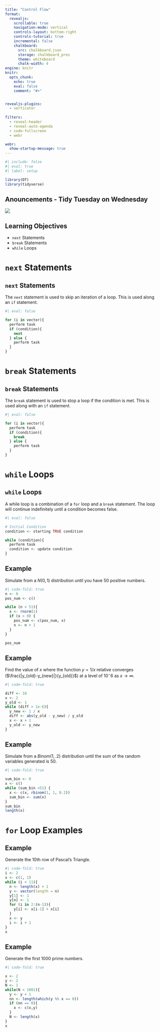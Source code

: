 ```yaml
---
title: "Control Flow"
format:
  revealjs:
    scrollable: true
    navigation-mode: vertical
    controls-layout: bottom-right
    controls-tutorial: true
    incremental: false 
    chalkboard:
      src: chalkboard.json
      storage: chalkboard_pres
      theme: whiteboard
      chalk-width: 4
engine: knitr
knitr:
  opts_chunk: 
    echo: true
    eval: false
    comment: "#>" 


revealjs-plugins:
  - verticator
  
filters: 
  - reveal-header
  - reveal-auto-agenda
  - code-fullscreen
  - webr

webr: 
  show-startup-message: true
---
```


```r
#| include: false
#| eval: true
#| label: setup

library(DT)
library(tidyverse)
```

## Anouncements - Tidy Tuesday on Wednesday

![](img/Math_Club_Flyer.png){fig-align="center"}

## Learning Objectives

-   `next` Statements
-   `break` Statements
-   `while` Loops

# `next` Statements

## `next` Statements

The `next` statement is used to skip an iteration of a loop. This is used along an `if` statement.

```r
#| eval: false

for (i in vector){
  perform task
  if (condition){
    next
  } else {
    perform task
  }
}

```

# `break` Statements

## `break` Statements

The `break` statement is used to stop a loop if the condition is met. This is used along with an `if` statement.

```r
#| eval: false

for (i in vector){
  perform task
  if (condition){
    break
  } else {
    perform task
  }
}
```

# `while` Loops

## `while` Loops

A while loop is a combination of a `for` loop and a `break` statement. The loop will continue indefinitely until a condition becomes false.

```r
#| eval: false

# Initial Condition
condition <- starting TRUE condition

while (condition){
  perform task
  condition <- update condition
}
```

## Example

Simulate from a $N(0,1)$ distribution until you have 50 positive numbers.

```r
#| code-fold: true
n <- 0
pos_num <- c()

while (n < 51){
  x <- rnorm(1)
  if (x > 0) {
    pos_num <- c(pos_num, x)
    n <- n + 1
  }
}

pos_num
```

## Example

Find the value of $x$ where the function $y=1/x$ relative converges ($\frac{|y_{old}-y_{new}|}{y_{old}}$) at a level of $10^-6$ as $x\rightarrow \infty$.

```r
#| code-fold: true

diff <- 10
x <- 2
y_old <- 1
while (diff > 1e-6){
  y_new <- 1 / x
  diff <- abs(y_old - y_new) / y_old
  x <- x + 1
  y_old <- y_new
}


```

## Example

Simulate from a $Binom(1,.2)$ distribution until the sum of the random variables generated is 50.

```r
#| code-fold: true

sum_bin <- 0
x <- c()
while (sum_bin <51) {
  x <- c(x, rbinom(1, 1, 0.2))
  sum_bin <- sum(x)
}
sum_bin
length(x)
```

# `for` Loop Examples

## Example

Generate the 10th row of Pascal's Triangle.

```r
#| code-fold: true
i <- 2
x <- c(1, 1)
while (i < 11){
  n <- length(x) + 1
  y <- vector(length = n)
  y[1] <- 1
  y[n] <- 1
  for (i in 2:(n-1)){
    y[i] <- x[i-1] + x[i]
  }
  x <- y
  i <- i + 1
}
x
```

## Example

Generate the first 1000 prime numbers.

```r
#| code-fold: true

x <- 2
y <- 2
N <- 1
while(N < 1001){
  y <- y + 1
  nn <- length(which(y %% x == 0))
  if (nn == 0){
    x <- c(x,y)
  }
  N <- length(x)
}
x
```
